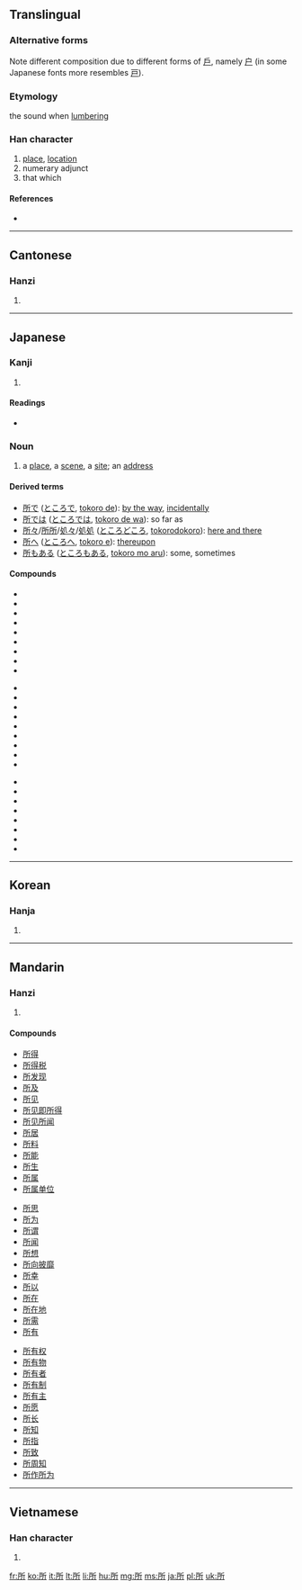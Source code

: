==Translingual==
{{stroke order|strokes=8}}
{{stroke order|strokes=8|type=jbw}}
{{stroke order|type=animate}}
{{ja-forms|所|所|所}}

===Alternative forms===
Note different composition due to different forms of [[戶]], namely [[户]] (in some Japanese fonts more resembles [[戸]]).

===Etymology===
{{Han compound|戶|斤|c1=p|c2=s|t2=[[axe]]|ls=psc}}

the sound when [[lumbering]]

===Han character===
{{Han char|rn=63|rad=戶|as=04|sn=8|four=7222<sub>1</sub>|canj=竹尸竹一中 (HSHML)}}

# [[place]], [[location]]
# numerary adjunct
# that which

====References====
* {{Han ref|kx=0415.160|dkj=11715|dj=0760.020|hdz=32259.010|uh=6240|ud=25152|bh=A9D2|bd=43474}}

----

==Cantonese==

===Hanzi===
{{yue-hanzi|jyut=|y=so2}}

# {{defn|lang=yue|sort=戶04}}

----

==Japanese==

===Kanji===
{{ja-kanji|grade=3|rs=戶04}}

# {{defn|lang=ja|sort=戶04}}

====Readings====
* {{ja-readings|on=[[しょ]] (sho), [[そ]] (so)|kun=[[ところ]] (tokoro), [[とこ]] ([[toko]])}}

===Noun===
{{ja-noun|kk|rom=tokoro|hira=ところ}}

# a [[place]], a [[scene]], a [[site]]; an [[address]]

====Derived terms====
* [[所で]] ([[ところで]], [[tokoro de]]): [[by the way]], [[incidentally]]
* [[所では]] ([[ところでは]], [[tokoro de wa]]): so far as
* [[所々]]/[[所所]]/[[処々]]/[[処処]] ([[ところどころ]], [[tokorodokoro]]): [[here and there]]
* [[所へ]] ([[ところへ]], [[tokoro e]]): [[thereupon]]
* [[所もある]] ([[ところもある]], [[tokoro mo aru]]): some, sometimes

====Compounds====
{{top3}}
* {{l|ja|sc=Jpan|一所懸命|tr=いっしょけんめい, isshokenmei}}
* {{l|ja|sc=Jpan|住所|tr=じゅうしょ, jūsho}}
* {{l|ja|sc=Jpan|所為|tr=しょい, shoi}}
* {{l|ja|sc=Jpan|所感|tr=しょかん, shokan}}
* {{l|ja|sc=Jpan|所管|tr=しょかん, shokan}}
* {{l|ja|sc=Jpan|所見|tr=しょけん, shoken}}
* {{l|ja|sc=Jpan|所作|tr=しょさ, shosa}}
* {{l|ja|sc=Jpan|所在|tr=しょざい, shozai}}
* {{l|ja|sc=Jpan|所在地|tr=しょざいち, shozaichi}}
{{mid3}}
* {{l|ja|sc=Jpan|所在|tr=しょざい, shozai}}
* {{l|ja|sc=Jpan|所持|tr=しょじ, shoji}}
* {{l|ja|sc=Jpan|所属|tr=しょぞく, shozoku}}
* {{l|ja|sc=Jpan|所存|tr=しょぞん, shozon}}
* {{l|ja|sc=Jpan|所帯|tr=しょたい, shotai}}
* {{l|ja|sc=Jpan|所得|tr=しょとく, shotoku}}
* {{l|ja|sc=Jpan|所得税|tr=しょとくぜい, shotokuzei}}
* {{l|ja|sc=Jpan|所有物|tr=しょゆうぶつ, shoyūbutsu}}
* {{l|ja|sc=Jpan|所有者|tr=しょゆうしゃ, shoyūsha}}
{{mid3}}
* {{l|ja|sc=Jpan|所有|tr=しょゆう, shoyū}}
* {{l|ja|sc=Jpan|所有権|tr=しょゆうけん, shoyūken}}
* {{l|ja|sc=Jpan|所謂|tr=いわゆる, iwayuru}}
* {{l|ja|sc=Jpan|適材適所|tr=てきざいてきしょ, tekizaitekisho}}
* {{l|ja|sc=Jpan|場所|tr=ばしょ, basho}}
* {{l|ja|sc=Jpan|所以|tr=ゆえん, yuen}}
* {{l|ja|sc=Jpan|所有制|tr=しょゆうせい, shoyūsei}}
* {{l|ja|sc=Jpan|所有主|tr=しょゆうぬし, shoyūnushi}}
{{bottom}}

----

==Korean==

===Hanja===
{{ko-hanja|hangeul=소|eumhun=바|rv=so|mr=so|y=so}}

# {{defn|lang=ko|sort=戶04}}

----

==Mandarin==

===Hanzi===
{{cmn-hanzi|pin=[[biàn]] ([[bian4]]), [[piān]] ([[pian1]]), [[suǒ]] ([[suo3]])|wg=pien<sup>4</sup>, p'ien<sup>1</sup>, so<sup>3</sup>}}

# {{defn|lang=cmn|sort=戶04}}

====Compounds====
{{top3}}
* [[所得]]
* [[所得税]]
* [[所发现]]
* [[所及]]
* [[所见]]
* [[所见即所得]]
* [[所见所闻]]
* [[所居]]
* [[所料]]
* [[所能]]
* [[所生]]
* [[所属]]
* [[所属单位]]
{{mid3}}
* [[所思]]
* [[所为]]
* [[所谓]]
* [[所闻]]
* [[所想]]
* [[所向披靡]]
* [[所幸]]
* [[所以]]
* [[所在]]
* [[所在地]]
* [[所需]]
* [[所有]]
{{mid3}}
* [[所有权]]
* [[所有物]]
* [[所有者]]
* [[所有制]]
* [[所有主]]
* [[所愿]]
* [[所长]]
* [[所知]]
* [[所指]]
* [[所致]]
* [[所周知]]
* [[所作所为]]
{{bottom3}}

----

==Vietnamese==

===Han character===
{{vi-hantu|[[sở]], [[sỡ]], [[sớ]], [[sửa]], [[thửa]]|rs=戶04}}

# {{defn|lang=vi|sort=戶04}}

[[fr:所]]
[[ko:所]]
[[it:所]]
[[lt:所]]
[[li:所]]
[[hu:所]]
[[mg:所]]
[[ms:所]]
[[ja:所]]
[[pl:所]]
[[uk:所]]